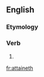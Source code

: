 ==English==

===Etymology===
{{suffix|attain|eth}}

===Verb===
{{en-verb form}}

# {{en-archaic third-person singular of|attain}}

[[fr:attaineth]]